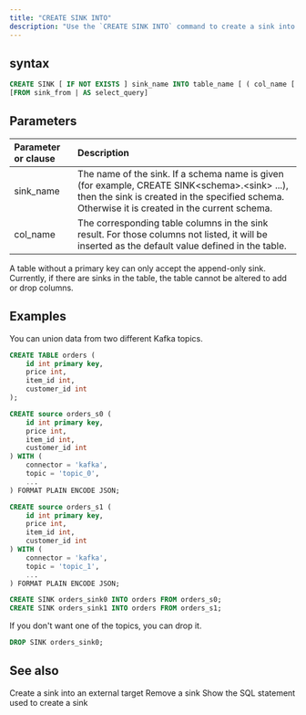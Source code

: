 ```yaml
---
title: "CREATE SINK INTO"
description: "Use the `CREATE SINK INTO` command to create a sink into RisingWave's table."
---
```


## syntax

```sql
CREATE SINK [ IF NOT EXISTS ] sink_name INTO table_name [ ( col_name [ , ... ] ) ]
[FROM sink_from | AS select_query]
```

## Parameters

| Parameter or clause | Description                                                                                                                                                                                      |
| :------------------ | :----------------------------------------------------------------------------------------------------------------------------------------------------------------------------------------------- |
| sink\_name          | The name of the sink. If a schema name is given (for example, CREATE SINK\<schema>.\<sink> ...), then the sink is created in the specified schema. Otherwise it is created in the current schema. |
| col\_name           | The corresponding table columns in the sink result. For those columns not listed, it will be inserted as the default value defined in the table.                                                 |

<Note>
A table without a primary key can only accept the append-only sink.
</Note>

<Note>
Currently, if there are sinks in the table, the table cannot be altered to add or drop columns.
</Note>

## Examples

You can union data from two different Kafka topics.

```sql
CREATE TABLE orders (
    id int primary key,
    price int,
    item_id int,
    customer_id int
);

CREATE source orders_s0 (
    id int primary key,
    price int,
    item_id int,
    customer_id int
) WITH (
    connector = 'kafka',
    topic = 'topic_0',
    ...
) FORMAT PLAIN ENCODE JSON;

CREATE source orders_s1 (
    id int primary key,
    price int,
    item_id int,
    customer_id int
) WITH (
    connector = 'kafka',
    topic = 'topic_1',
    ...
) FORMAT PLAIN ENCODE JSON;

CREATE SINK orders_sink0 INTO orders FROM orders_s0;
CREATE SINK orders_sink1 INTO orders FROM orders_s1;
```

If you don't want one of the topics, you can drop it.

```sql
DROP SINK orders_sink0;
```

## See also

<CardGroup>
  <Card
    title="CREATE SINK"
    icon="plus"
    icontype="solid"
    href="/sql/commands/sql-create-sink"
  >
    Create a sink into an external target
  </Card>
  <Card
    title="DROP SINK"
    icon="trash"
    icontype="solid"
    href="/docs/current/sql-drop-sink/"
  >
    Remove a sink
  </Card>
  <Card
    title="SHOW CREATE SINK"
    icon="eye"
    icontype="solid"
    href="/docs/current/sql-show-create-sink/"
  >
    Show the SQL statement used to create a sink
  </Card>
</CardGroup>
